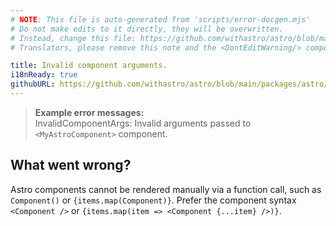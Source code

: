 ```yaml
---
# NOTE: This file is auto-generated from 'scripts/error-docgen.mjs'
# Do not make edits to it directly, they will be overwritten.
# Instead, change this file: https://github.com/withastro/astro/blob/main/packages/astro/src/core/errors/errors-data.ts
# Translators, please remove this note and the <DontEditWarning/> component.

title: Invalid component arguments.
i18nReady: true
githubURL: https://github.com/withastro/astro/blob/main/packages/astro/src/core/errors/errors-data.ts
---
```


<DontEditWarning />


> **Example error messages:**<br/>
InvalidComponentArgs: Invalid arguments passed to `<MyAstroComponent>` component.

## What went wrong?
Astro components cannot be rendered manually via a function call, such as `Component()` or `{items.map(Component)}`. Prefer the component syntax `<Component />` or `{items.map(item => <Component {...item} />)}`.
